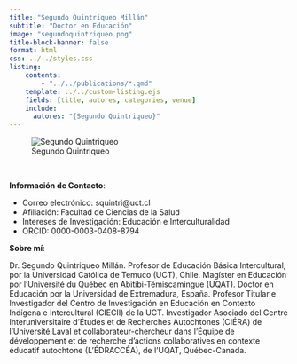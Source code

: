 ```yaml
---
title: "Segundo Quintriqueo Millán"
subtitle: "Doctor en Educación"
image: "segundoquintriqueo.png"
title-block-banner: false
format: html
css: ../../styles.css
listing:
    contents:
        - "../../publications/*.qmd"
    template: ../../custom-listing.ejs
    fields: [title, autores, categories, venue]
    include:
      autores: "{Segundo Quintriqueo}"
---
```


::: {.profile-image}
![Segundo Quintriqueo](segundoquintriqueo.png "Segundo Quintriqueo")
:::
<br>

**Información de Contacto**:

- Correo electrónico: squintri@uct.cl
- Afiliación: Facultad de Ciencias de la Salud
- Intereses de Investigación: Educación e Interculturalidad
- ORCID: 0000-0003-0408-8794

**Sobre mí**:

Dr. Segundo Quintriqueo Millán. Profesor de Educación Básica Intercultural, por la Universidad Católica de Temuco (UCT), Chile. Magíster en Educación por l’Université du Québec en Abitibi-Témiscamingue (UQAT). Doctor en Educación por la Universidad de Extremadura, España. Profesor Titular e Investigador del Centro de Investigación en Educación en Contexto Indígena e Intercultural (CIECII) de la UCT. Investigador Asociado del Centre Interuniversitaire d’Études et de Recherches Autochtones (CIÉRA) de l’Université Laval et collaborateur-chercheur dans l’Équipe de développement et de recherche d’actions collaboratives en contexte éducatif autochtone (L’ÉDRACCÉA), de l’UQAT, Québec-Canada.
